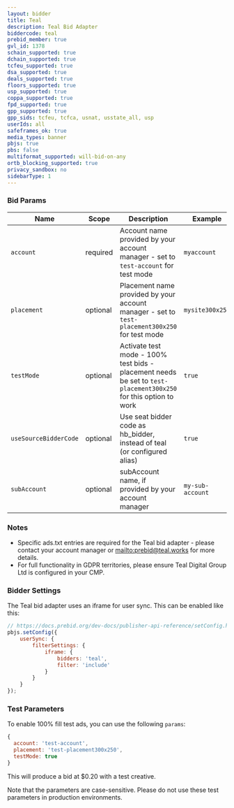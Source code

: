 ```yaml
---
layout: bidder
title: Teal
description: Teal Bid Adapter
biddercode: teal
prebid_member: true
gvl_id: 1378
schain_supported: true
dchain_supported: true
tcfeu_supported: true
dsa_supported: true
deals_supported: true
floors_supported: true
usp_supported: true
coppa_supported: true
fpd_supported: true
gpp_supported: true
gpp_sids: tcfeu, tcfca, usnat, usstate_all, usp
userIds: all
safeframes_ok: true
media_types: banner
pbjs: true
pbs: false
multiformat_supported: will-bid-on-any
ortb_blocking_supported: true
privacy_sandbox: no
sidebarType: 1
---
```


### Bid Params


| Name | Scope | Description | Example | Type |
|-------------|----------|-----------------------------------------------------------------|---------------------------------|----------|
| `account` | required | Account name provided by your account manager - set to `test-account` for test mode | `myaccount` | `string` |
| `placement` | optional | Placement name provided by your account manager - set to `test-placement300x250` for test mode | `mysite300x250` | `string`|
| `testMode` | optional | Activate test mode - 100% test bids - placement needs be set to `test-placement300x250` for this option to work | `true` | `boolean` |
| `useSourceBidderCode` | optional | Use seat bidder code as hb_bidder, instead of teal (or configured alias) | `true` | `boolean` |
| `subAccount` | optional | subAccount name, if provided by your account manager | `my-sub-account` | `string` |

### Notes

- Specific ads.txt entries are required for the Teal bid adapter - please contact your account manager or [mailto:prebid@teal.works](prebid@teal.works) for more details.
- For full functionality in GDPR territories, please ensure Teal Digital Group Ltd is configured in your CMP.

### Bidder Settings

The Teal bid adapter uses an iframe for user sync. This can be enabled like this:

```js
// https://docs.prebid.org/dev-docs/publisher-api-reference/setConfig.html#setConfig-ConfigureUserSyncing-UserSyncExamples
pbjs.setConfig({
    userSync: {
        filterSettings: {
            iframe: {
                bidders: 'teal',
                filter: 'include'
            }
        }
    }
});
```

### Test Parameters

To enable 100% fill test ads, you can use the following `params`:

```javascript
{
  account: 'test-account',
  placement: 'test-placement300x250',
  testMode: true
}
```

This will produce a bid at $0.20 with a test creative.

Note that the parameters are case-sensitive. Please do not use these test parameters in production environments.
